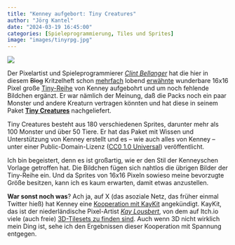 ```yaml
---
title: "Kenney aufgebort: Tiny Creatures"
author: "Jörg Kantel"
date: "2024-03-19 16:45:00"
categories: [Spieleprogrammierung, Tiles und Sprites]
image: "images/tinyrpg.jpg"
---
```


[![](images/tinyrpg-b.jpg)](https://img.itch.zone/aW1hZ2UvMjU5Mzc4MS8xNTQ0NTkyNi5wbmc=/original/aT%2BjUy.png)

Der Pixelartist und Spieleprogrammierer *[Clint Bellanger](https://clintbellanger.net/)* hat die hier in diesem ~~Blog~~ Kritzelheft schon [mehrfach](https://kantel.github.io/posts/2023072303_freie_tiles_und_sprites/) lobend [erwähnte](https://kantel.github.io/posts/2023081401_neues_von_kenney/) wunderbare 16x16 Pixel große [Tiny-Reihe](https://kenney.nl/assets/series:Tiny) von Kenney aufgebohrt und um noch fehlende Bildchen ergänzt. Er war nämlich der Meinung, daß die Packs noch ein paar Monster und andere Kreaturn vertragen könnten und hat diese in seinem Paket **[Tiny Creatures](https://clintbellanger.itch.io/tiny-creatures)** nachgeliefert.

Tiny Creatures besteht aus 180 verschiedenen Sprites, darunter mehr als 100 Monster und über 50 Tiere. Er hat das Paket mit Wissen und Unterstützung von Kenney erstellt und es -- wie auch alles von Kenney -- unter einer Public-Domain-Lizenz ([CC0 1.0 Universal](https://creativecommons.org/publicdomain/zero/1.0/)) veröffentlicht.

Ich bin begeistert, denn es ist großartig, wie er den Stil der Kenneyschen Vorlage getroffen hat. Die Bildchen fügen sich nahtlos die übrigen Bilder der Tiny-Reihe ein. Und da Sprites von 16x16 Pixeln sowieso meine bevorzugte Größe besitzen, kann ich es kaum erwarten, damit etwas anzustellen.

**War sonst noch was**? Ach ja, auf X (das asoziale Netz, das früher einmal Twitter hieß) hat Kenney eine [Kooperation mit KayKit](https://twitter.com/KenneyNL/status/1769735177339637827) angekündigt. KayKit, das ist der niederländische Pixel-Artist *[Kay Lousbert](https://kaylousberg.com/)*, von dem auf Itch.io viele (auch freie) [3D-Tilesets zu finden sind](https://kaylousberg.itch.io/). Auch wenn 3D nicht wirklich mein Ding ist, sehe ich den Ergebnissen dieser Kooperation mit Spannung entgegen.
